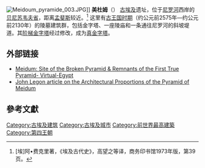{{Infobox settlement
|name          =美杜姆
|other_name             =美都姆
|pushpin_map            = Egypt<!-- the name of a location map as per http://en.wikipedia.org/wiki/Template:Location_map -->
|pushpin_label_position =bottom
|pushpin_mapsize        =300
|pushpin_map_caption    =地理地图
|coordinates_region     = EG
|subdivision_type       = 国家
|subdivision_name       = {{flag|Egypt}}
|subdivision_type1      = 区域 
|subdivision_name1      = [[贝尼苏韦夫省|贝尼苏韦夫省]]
|latd=29|latm=23|lats=17|latNS=N
|longd=31|longm=09|longs=25|longEW=E
}} 
{{coord|29|23|17|N|31|09|25|E|display=title|region:EG_type:landmark_source:dewiki}}
[[File:Meidoum_pyramide_003.JPG|thumb]]]]
'''美杜姆'''（{{lang-en| Meidum }}） [[古埃及|古埃及]]遗址，位于[[尼罗河|尼罗河]]西岸的[[贝尼苏韦夫省|贝尼苏韦夫省]]，距离[[孟菲斯_(埃及)|孟斐斯]]较近。<ref>[埃]阿•费克里著，《埃及古代史》，高望之等译，商务印书馆1973年版，第39页。</ref> 这里有[[古王国时期|古王国时期]]（约公元前2575年—约公元前2130年）的陵墓建筑群，包括金字塔、一座陵庙和一条通往尼罗河的斜坡堤道。其[[阶梯金字塔|阶梯金字塔]]经过修改，成为[[真金字塔|真金字塔]]。

==外部链接==
*[https://web.archive.org/web/20180702052708/http://www.virtual-egypt.com/newhtml/pyramids/meidum/meidum.htm Meidum: Site of the Broken Pyramid & Remnants of the First True Pyramid- Virtual-Egypt]
*[https://web.archive.org/web/20190526153855/http://www.legon.demon.co.uk/meydum.htm John Legon article on the Architectural Proportions of the Pyramid of Meidum]

==參考文獻==
{{reflist}}

{{commons category|Meidum|美杜姆}}

{{Authority control}}
{{DEFAULTSORT: Meidum}}
[[Category:古埃及建筑|Category:古埃及建筑]]
[[Category:古埃及城市|Category:古埃及城市]]
[[Category:前世界最高建築|Category:前世界最高建築]]
[[Category:第四王朝|Category:第四王朝]]
